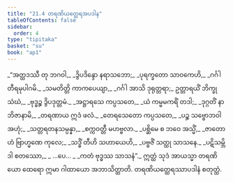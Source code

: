 ```yaml
---
title: "21.4 တရဏိယတ္ထေရအပဒါန"
tableOfContents: false
sidebar:
  order: 4
type: "tipitaka"
basket: "su"
book: "ap1"
---
```



<DynamicBreadcrumb />

<Division number="15" book="ap1" e="ch" v="20" p="228">

<Paragraph number="2770" type="verses" book="ap1">
_“အတ္ထဒဿီ တု ဘဂဝါ,_  
_ဒွိပဒိန္ဒော နရာသဘော;_  
_ပုရက္ခတော သာဝကေဟိ,_  
_ဂင်္ဂါတီရမုပါဂမိ._  

</Paragraph>

</Division>
<Division number="16" book="ap1" e="ch" v="20" p="228">

<Paragraph number="2771" type="verses" book="ap1">
_သမတိတ္တိ ကာကပေယျာ,_  
_ဂင်္ဂါ အာသိ ဒုရုတ္တရာ;_  
ဥတ္တာရယိံ ဘိက္ခုသံဃံ,_  
_ဗုဒ္ဓဉ္စ ဒွိပဒုတ္တမံ._  

</Paragraph>

</Division>
<Division number="17" book="ap1" e="ch" v="20" p="229">

<Paragraph number="2772" type="verses" book="ap1">
_အဋ္ဌာရသေ ကပ္ပသတေ,_  
_ယံ ကမ္မမကရိံ တဒါ;_  
_ဒုဂ္ဂတိံ နာဘိဇာနာမိ,_  
_တရဏာယ ဣဒံ ဖလံ._  

</Paragraph>

</Division>
<Division number="18" book="ap1" e="ch" v="20" p="229">

<Paragraph number="2773" type="verses" book="ap1">
_တေရသေတော ကပ္ပသတေ,_  
_ပဉ္စ သဗ္ဗောဘဝါ အဟုံ;_  
_သတ္တရတနသမ္ပန္နာ,_  
_စက္ကဝတ္တီ မဟဗ္ဗလာ._  

</Paragraph>

</Division>
<Division number="19" book="ap1" e="ch" v="20" p="229">

<Paragraph number="2774" type="verses" book="ap1">
_ပစ္ဆိမေ စ ဘဝေ အသ္မိံ,_  
_ဇာတောဟံ ဗြာဟ္မဏေ ကုလေ;_  
_သဒ္ဓိံ တီဟိ သဟာယေဟိ,_  
_ပဗ္ဗဇိံ သတ္ထု သာသနေ._  

</Paragraph>

</Division>
<Division number="20" book="ap1" e="ch" v="20" p="229">

<Paragraph number="2775" type="verses" book="ap1">
_ပဋိသမ္ဘိဒါ စတဿော,_  
_ …ပေ… _  
_ကတံ ဗုဒ္ဓဿ သာသနံ”._  

</Paragraph>

<Paragraph number="2776" book="ap1">
ဣတ္ထံ သုဒံ အာယသ္မာ တရဏိယော ထေရော ဣမာ ဂါထာယော အဘာသိတ္ထာတိ.

</Paragraph>
</Division>

<Paragraph number="2777" type="center" book="ap1">
တရဏိယတ္ထေရဿာပဒါနံ စတုတ္ထံ.
</Paragraph>